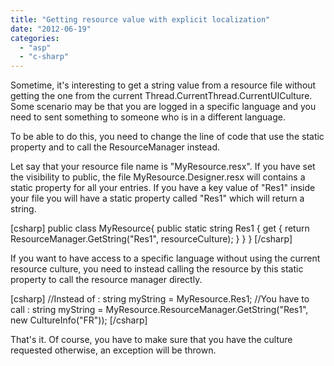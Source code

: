 ```yaml
---
title: "Getting resource value with explicit localization"
date: "2012-06-19"
categories: 
  - "asp"
  - "c-sharp"
---
```


Sometime, it's interesting to get a string value from a resource file without getting the one from the current Thread.CurrentThread.CurrentUICulture. Some scenario may be that you are logged in a specific language and you need to sent something to someone who is in a different language.

To be able to do this, you need to change the line of code that use the static property and to call the ResourceManager instead.

Let say that your resource file name is "MyResource.resx". If you have set the visibility to public, the file MyResource.Designer.resx will contains a static property for all your entries. If you have a key value of "Res1" inside your file you will have a static property called "Res1" which will return a string.

\[csharp\] public class MyResource{ public static string Res1 { get { return ResourceManager.GetString("Res1", resourceCulture); } } } \[/csharp\]

If you want to have access to a specific language without using the current resource culture, you need to instead calling the resource by this static property to call the resource manager directly.

\[csharp\] //Instead of : string myString = MyResource.Res1; //You have to call : string myString = MyResource.ResourceManager.GetString("Res1", new CultureInfo("FR")); \[/csharp\]

That's it. Of course, you have to make sure that you have the culture requested otherwise, an exception will be thrown.
